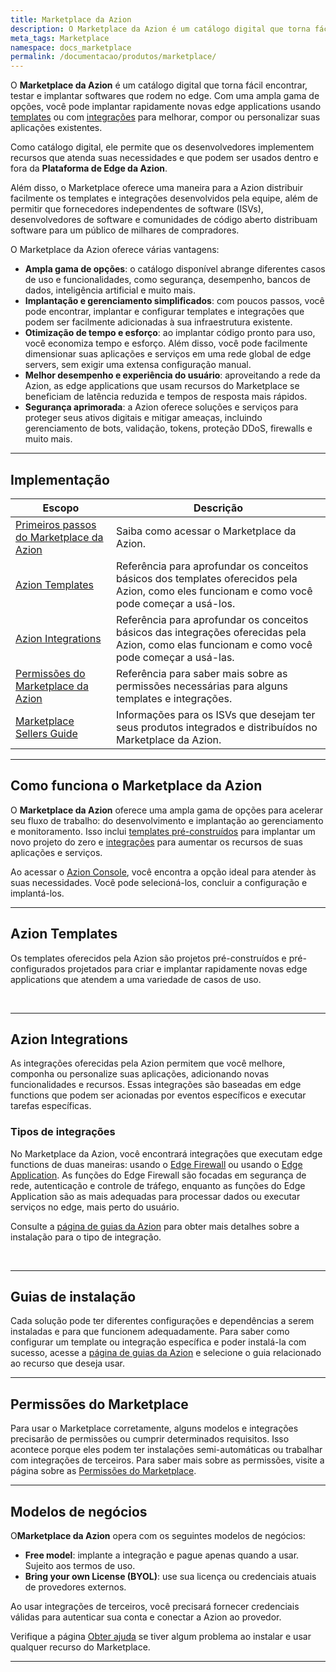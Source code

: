 ```yaml
---
title: Marketplace da Azion
description: O Marketplace da Azion é um catálogo digital que torna fácil encontrar, testar e implantar softwares que rodem no edge.
meta_tags: Marketplace
namespace: docs_marketplace
permalink: /documentacao/produtos/marketplace/
---
```


O **Marketplace da Azion** é um catálogo digital que torna fácil encontrar, testar e implantar softwares que rodem no edge. Com uma ampla gama de opções, você pode implantar rapidamente novas edge applications usando [templates](#azion-templates) ou com [integrações](#azion-integrations) para melhorar, compor ou personalizar suas aplicações existentes.

Como catálogo digital, ele permite que os desenvolvedores implementem recursos que atenda suas necessidades e que podem ser usados dentro e fora da **Plataforma de Edge da Azion**.

Além disso, o Marketplace oferece uma maneira para a Azion distribuir facilmente os templates e integrações desenvolvidos pela equipe, além de permitir que fornecedores independentes de software (ISVs), desenvolvedores de software e comunidades de código aberto distribuam software para um público de milhares de compradores.

O Marketplace da Azion oferece várias vantagens:

- **Ampla gama de opções**: o catálogo disponível abrange diferentes casos de uso e funcionalidades, como segurança, desempenho, bancos de dados, inteligência artificial e muito mais.
- **Implantação e gerenciamento simplificados**: com poucos passos, você pode encontrar, implantar e configurar templates e integrações que podem ser facilmente adicionadas à sua infraestrutura existente.
- **Otimização de tempo e esforço**: ao implantar código pronto para uso, você economiza tempo e esforço. Além disso, você pode facilmente dimensionar suas aplicações e serviços em uma rede global de edge servers, sem exigir uma extensa configuração manual.
- **Melhor desempenho e experiência do usuário**: aproveitando a rede da Azion, as edge applications que usam recursos do Marketplace se beneficiam de latência reduzida e tempos de resposta mais rápidos.
- **Segurança aprimorada**: a Azion oferece soluções e serviços para proteger seus ativos digitais e mitigar ameaças, incluindo gerenciamento de bots, validação, tokens, proteção DDoS, firewalls e muito mais.

---

## Implementação

| Escopo | Descrição |
|---|---|
| [Primeiros passos do Marketplace da Azion](/pt-br/documentacao/produtos/marketplace/primeiros-passos/) | Saiba como acessar o Marketplace da Azion. |
| [Azion Templates](/pt-br/documentacao/produtos/marketplace/templates/) | Referência para aprofundar os conceitos básicos dos templates oferecidos pela Azion, como eles funcionam e como você pode começar a usá-los. |
| [Azion Integrations](/pt-br/documentacao/produtos/marketplace/integracoes/) | Referência para aprofundar os conceitos básicos das integrações oferecidas pela Azion, como elas funcionam e como você pode começar a usá-las. |
| [Permissões do Marketplace da Azion](/pt-br/documentacao/produtos/guias/permissoes-marketplace/) | Referência para saber mais sobre as permissões necessárias para alguns templates e integrações. |
| [Marketplace Sellers Guide](/pt-br/documentacao/produtos/marketplace/marketplace-seller-guide/) | Informações para os ISVs que desejam ter seus produtos integrados e distribuídos no Marketplace da Azion. |

---

## Como funciona o Marketplace da Azion

O **Marketplace da Azion** oferece uma ampla gama de opções para acelerar seu fluxo de trabalho: do desenvolvimento e implantação ao gerenciamento e monitoramento. Isso inclui [templates pré-construídos](#azion-templates) para implantar um novo projeto do zero e [integrações](#azion-integrations) para aumentar os recursos de suas aplicações e serviços.

Ao acessar o [Azion Console](https://console.azion.com), você encontra a opção ideal para atender às suas necessidades. Você pode selecioná-los, concluir a configuração e implantá-los.

---

## Azion Templates

Os templates oferecidos pela Azion são projetos pré-construídos e pré-configurados projetados para criar e implantar rapidamente novas edge applications que atendem a uma variedade de casos de uso.

<LinkButton link="/pt-br/documentacao/produtos/marketplace/templates/" label="Saiba mais sobre templates" severity="secondary" />


<br />
<LinkButton link="/pt-br/documentacao/produtos/usar-um-template-via-rtm/" label="consulte o guia de como usar um template" severity="secondary" />



---

## Azion Integrations

As integrações oferecidas pela Azion permitem que você melhore, componha ou personalize suas aplicações, adicionando novas funcionalidades e recursos. Essas integrações são baseadas em edge functions que podem ser acionadas por eventos específicos e executar tarefas específicas.

### Tipos de integrações

No Marketplace da Azion, você encontrará integrações que executam edge functions de duas maneiras: usando o [Edge Firewall](/pt-br/documentacao/produtos/secure/edge-firewall/) ou usando o [Edge Application](/pt-br/documentacao/produtos/build/edge-application/). As funções do Edge Firewall são focadas em segurança de rede, autenticação e controle de tráfego, enquanto as funções do Edge Application são as mais adequadas para processar dados ou executar serviços no edge, mais perto do usuário.

Consulte a [página de guias da Azion](/pt-br/documentacao/produtos/guias/#marketplace) para obter mais detalhes sobre a instalação para o tipo de integração.

<LinkButton link="/pt-br/documentacao/produtos/marketplace/integracoes/" label="saiba mais sobre integrações" severity="secondary" />


<br />
<LinkButton link="/pt-br/documentacao/produtos/marketplace/instalar-uma-integracao/" label="consulte o guia de como instalar uma integração" severity="secondary" />



---

## Guias de instalação

Cada solução pode ter diferentes configurações e dependências a serem instaladas e para que funcionem adequadamente. Para saber como configurar um template ou integração específica e poder instalá-la com sucesso, acesse a [página de guias da Azion](/pt-br/documentacao/produtos/guias/#marketplace) e selecione o guia relacionado ao recurso que deseja usar.

---

## Permissões do Marketplace

Para usar o Marketplace corretamente, alguns modelos e integrações precisarão de permissões ou cumprir determinados requisitos. Isso acontece porque eles podem ter instalações semi-automáticas ou trabalhar com integrações de terceiros. Para saber mais sobre as permissões, visite a página sobre as [Permissões do Marketplace](/pt-br/documentacao/produtos/guias/permissoes-marketplace/).

---

## Modelos de negócios

O⁠**Marketplace da Azion** opera com os seguintes modelos de negócios:

- **Free model**: implante a integração e pague apenas quando a usar. Sujeito aos termos de uso.
- **Bring your own License (BYOL)**: use sua licença ou credenciais atuais de provedores externos.

Ao usar integrações de terceiros, você precisará fornecer credenciais válidas para autenticar sua conta e conectar a Azion ao provedor.

Verifique a página [Obter ajuda](/pt-br/documentacao/produtos/obter-ajuda/) se tiver algum problema ao instalar e usar qualquer recurso do Marketplace.



---

